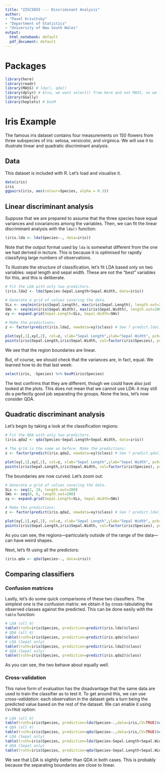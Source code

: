 ```yaml
---
title: "ZZSC5855 --- Discriminant Analysis"
author:
- "Pavel Krivitsky"
- "Department of Statistics"
- "University of New South Wales"
output:
  html_notebook: default
  pdf_document: default
---
```



# Packages
```r
library(here)
library(readr)
library(MASS) # lda(), qda()
library(dplyr) # Also, we want select() from here and not MASS, so we load it second.
library(GGally)
library(heplots) # boxM
```

# Iris Example
The famous iris dataset contains four measurements on 150 flowers from three subspecies of iris: setosa, versicolor, and virginica. We will use it to illustrate linear and quadratic discriminant analysis.

## Data

This dataset is included with R. Let's load and visualise it.
```r
data(iris)
iris
ggpairs(iris, aes(colour=Species, alpha = 0.3))
```

## Linear discriminant analysis

Suppose that we are prepared to assume that the three species have equal variances and covariances among the variables. Then, we can fit the linear discriminant analysis with the `lda()` function:
```r
(iris.lda <- lda(Species~., data=iris))
```
Note that the output format used by `lda` is somewhat different from the one we had derived in lecture. This is because it is optimised for rapidly classifying large numbers of observations.

To illustrate the structure of classification, let's fit LDA based only on two variables: sepal length and sepal width. These are not the "best" variables for this, and this is deliberate.
```r
# Fit the LDA with only two predictors.
(iris.lda2 <- lda(Species~Sepal.Length+Sepal.Width, data=iris))

# Generate a grid of values covering the data.
SLs <- seq(min(iris$Sepal.Length), max(iris$Sepal.Length), length.out=200)
SWs <- seq(min(iris$Sepal.Width), max(iris$Sepal.Width), length.out=200)
xy <- expand.grid(Sepal.Length=SLs, Sepal.Width=SWs)

# Make the predictions:
z <- factor(predict(iris.lda2, newdata=xy)$class) # See ? predict.lda() for structure.

plot(xy[,1],xy[,2], col=z, xlab="Sepal Length",ylab="Sepal Width", pch=".")
points(iris$Sepal.Length,iris$Sepal.Width, col=factor(iris$Species), pch=15) # pch=15 -> Filled squares
```
We see that the region boundaries are linear.

But, of course, we should check that the variances are, in fact, equal. We learned how to do that last week:
```r
select(iris, -Species) %>% boxM(iris$Species)
```
The test confirms that they are different, though we could have also just looked at the plots. This does not mean that we cannot use LDA: it may still do a perfectly good job separating the groups. None the less, let's now consider QDA.

## Quadratic discriminant analysis

Let's begin by taking a look at the classification regions:
```r
# Fit the QDA with only two predictors.
(iris.qda2 <- qda(Species~Sepal.Length+Sepal.Width, data=iris))

# The grid is the same as before. Make the predictions:
z <- factor(predict(iris.qda2, newdata=xy)$class) # See ? predict.qda() for structure.

plot(xy[,1],xy[,2], col=z, xlab="Sepal Length",ylab="Sepal Width", pch=".")
points(iris$Sepal.Length,iris$Sepal.Width, col=factor(iris$Species), pch=15) # pch=15 -> Filled squares
```
The boundaries are now curved. Let's zoom out:
```r
# Generate a grid of values covering the data.
SLs <- seq(2, 10, length.out=200)
SWs <- seq(0, 6, length.out=200)
xy <- expand.grid(Sepal.Length=SLs, Sepal.Width=SWs)

# Make the predictions:
z <- factor(predict(iris.qda2, newdata=xy)$class) # See ? predict.lda() for structure.

plot(xy[,1],xy[,2], col=z, xlab="Sepal Length",ylab="Sepal Width", pch=".")
points(iris$Sepal.Length,iris$Sepal.Width, col=factor(iris$Species), pch=15) # pch=15 -> Filled squares
```
As you can see, the regions---particularly outside of the range of the data---can have weird shapes.

Next, let's fit using all the predictors:
```r
(iris.qda <- qda(Species~., data=iris))
```

## Comparing classifiers

### Confusion matrices

Lastly, let's do some quick comparisons of these two classifiers. The simplest one is the confusion matrix: we obtain it by cross-tabulating the observed classes against the predicted. This can be done easily with the `table` function:
```r
# LDA (all 4)
table(truth=iris$Species, prediction=predict(iris.lda)$class)
# QDA (all 4)
table(truth=iris$Species, prediction=predict(iris.qda)$class)
# LDA (Sepal only)
table(truth=iris$Species, prediction=predict(iris.lda2)$class)
# QDA (Sepal only)
table(truth=iris$Species, prediction=predict(iris.qda2)$class)
```
As you can see, the two behave about equally well.

### Cross-validation

This naive form of evaluation has the disadvantage that the same data are used to train the classifier as to test it. To get around this, we can use *cross-validation*: each observation in the dataset gets a turn being the predicted value based on the rest of the dataset. We can enable it using `CV=TRUE` option:
```r
# LDA (all 4)
table(truth=iris$Species, prediction=lda(Species~.,data=iris,CV=TRUE)$class)
# QDA (all 4)
table(truth=iris$Species, prediction=qda(Species~.,data=iris,CV=TRUE)$class)
# LDA (Sepal only)
table(truth=iris$Species, prediction=lda(Species~Sepal.Length+Sepal.Width,data=iris,CV=TRUE)$class)
# QDA (Sepal only)
table(truth=iris$Species, prediction=qda(Species~Sepal.Length+Sepal.Width,data=iris,CV=TRUE)$class)
```
We see that LDA is slightly better than QDA in both cases. This is probably because the separating boundaries are close to linear.



